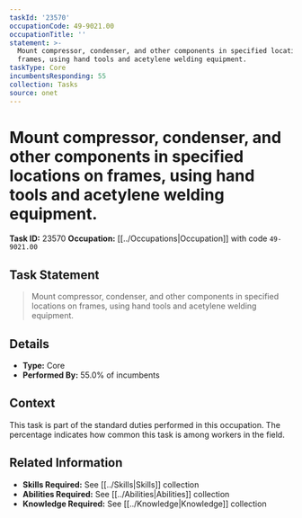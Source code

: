 ```yaml
---
taskId: '23570'
occupationCode: 49-9021.00
occupationTitle: ''
statement: >-
  Mount compressor, condenser, and other components in specified locations on
  frames, using hand tools and acetylene welding equipment.
taskType: Core
incumbentsResponding: 55
collection: Tasks
source: onet
---
```

# Mount compressor, condenser, and other components in specified locations on frames, using hand tools and acetylene welding equipment.

**Task ID:** 23570
**Occupation:** [[../Occupations|Occupation]] with code `49-9021.00`

## Task Statement

> Mount compressor, condenser, and other components in specified locations on frames, using hand tools and acetylene welding equipment.

## Details

- **Type:** Core
- **Performed By:** 55.0% of incumbents

## Context

This task is part of the standard duties performed in this occupation. The percentage indicates how common this task is among workers in the field.

## Related Information

- **Skills Required:** See [[../Skills|Skills]] collection
- **Abilities Required:** See [[../Abilities|Abilities]] collection
- **Knowledge Required:** See [[../Knowledge|Knowledge]] collection
